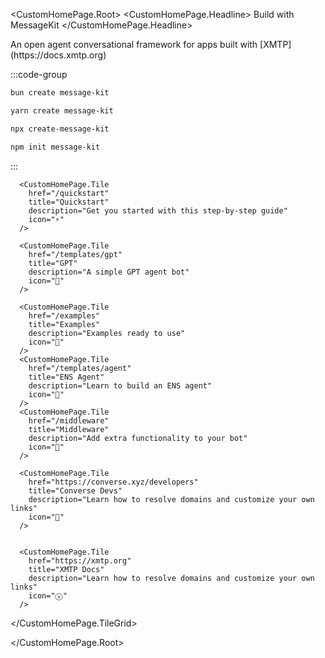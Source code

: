 
<CustomHomePage.Root>
<CustomHomePage.Headline>
  Build with MessageKit
</CustomHomePage.Headline>
  <div className="custom-homepage-description" style={{ textAlign: 'center' }}>
    An open agent conversational framework for apps built with [XMTP](https://docs.xmtp.org) 
  </div>

<div className="custom-homepage-tile-grid-container" style={{ 
  marginTop: '2rem', 
  marginBottom: '2rem', 
  width: '75%', 
  maxWidth: '400px', 
  margin: '2rem auto',
  textAlign: 'center',
  fontSize: '1.5rem'
}}>

:::code-group

```bash [bun]
bun create message-kit
```

```bash [yarn]
yarn create message-kit
```

```bash [npx]
npx create-message-kit
```

```bash [npm]
npm init message-kit
```

:::

</div>
  <CustomHomePage.TileGrid>

      <CustomHomePage.Tile
        href="/quickstart"
        title="Quickstart"
        description="Get you started with this step-by-step guide"
        icon="⚡️"
      />

      <CustomHomePage.Tile
        href="/templates/gpt"
        title="GPT"
        description="A simple GPT agent bot"
        icon="🤖"
      />

      <CustomHomePage.Tile
        href="/examples"
        title="Examples"
        description="Examples ready to use"
        icon="💬"
      />
      <CustomHomePage.Tile
        href="/templates/agent"
        title="ENS Agent"
        description="Learn to build an ENS agent"
        icon="🧠"
      />
      <CustomHomePage.Tile
        href="/middleware"
        title="Middleware"
        description="Add extra functionality to your bot"
        icon="🔧"
      />

      <CustomHomePage.Tile
        href="https://converse.xyz/developers"
        title="Converse Devs"
        description="Learn how to resolve domains and customize your own links"
        icon="📲"
      />


      <CustomHomePage.Tile
        href="https://xmtp.org"
        title="XMTP Docs"
        description="Learn how to resolve domains and customize your own links"
        icon="ⓧ"
      />

  </CustomHomePage.TileGrid>

</CustomHomePage.Root>
